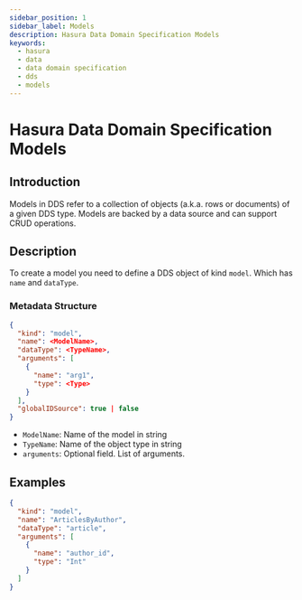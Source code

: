 ```yaml
---
sidebar_position: 1
sidebar_label: Models
description: Hasura Data Domain Specification Models
keywords:
  - hasura
  - data
  - data domain specification
  - dds
  - models
---
```


# Hasura Data Domain Specification Models

## Introduction
Models in DDS refer to a collection of objects (a.k.a. rows or documents) of a
given DDS type. Models are backed by a data source and can support CRUD
operations.

## Description

To create a model you need to define a DDS object of kind `model`. Which has `name` and `dataType`.

### Metadata Structure

```json
{
  "kind": "model",
  "name": <ModelName>,
  "dataType": <TypeName>,
  "arguments": [
    {
      "name": "arg1",
      "type": <Type>
    }
  ],
  "globalIDSource": true | false
}
```

- `ModelName`: Name of the model in string
- `TypeName`: Name of the object type in string
- `arguments`: Optional field. List of arguments.

## Examples

```json
{
  "kind": "model",
  "name": "ArticlesByAuthor",
  "dataType": "article",
  "arguments": [
    {
      "name": "author_id",
      "type": "Int"
    }
  ]
}
```
